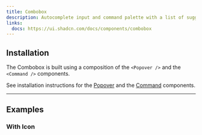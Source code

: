 ```yaml
---
title: Combobox
description: Autocomplete input and command palette with a list of suggestions.
links:
  docs: https://ui.shadcn.com/docs/components/combobox
---
```


<ComponentPreview name="combobox-demo" />

## Installation

The Combobox is built using a composition of the `<Popover />` and the `<Command />` components.

See installation instructions for the [Popover](https://www.basecn.dev/docs/components/popover) and the [Command](https://www.basecn.dev/docs/components/command) components.


---

## Examples

### With Icon

<ComponentPreview name="combobox-with-icon" />